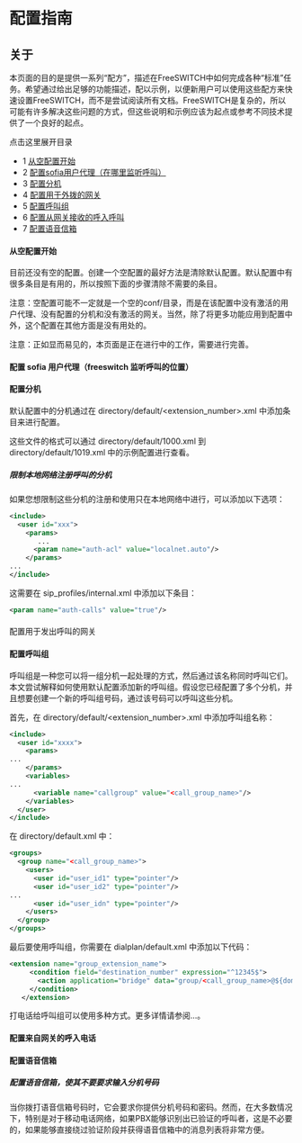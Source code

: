 # 配置指南

## 关于

本页面的目的是提供一系列“配方”，描述在FreeSWITCH中如何完成各种“标准”任务。希望通过给出足够的功能描述，配以示例，以便新用户可以使用这些配方来快速设置FreeSWITCH，而不是尝试阅读所有文档。FreeSWITCH是复杂的，所以可能有许多解决这些问题的方式，但这些说明和示例应该为起点或参考不同技术提供了一个良好的起点。

点击这里展开目录

* 1 [从空配置开始](#从空配置开始)
* 2 [配置sofia用户代理（在哪里监听呼叫）](#配置sofia用户代理（在哪里监听呼叫）)
* 3 [配置分机](#配置分机)
* 4 [配置用于外拨的网关](#配置用于外拨的网关)
* 5 [配置呼叫组](#配置呼叫组)
* 6 [配置从网关接收的呼入呼叫](#配置从网关接收的呼入呼叫)
* 7 [配置语音信箱](#配置语音信箱)

#### 从空配置开始

目前还没有空的配置。创建一个空配置的最好方法是清除默认配置。默认配置中有很多条目是有用的，所以按照下面的步骤清除不需要的条目。

注意：空配置可能不一定就是一个空的conf/目录，而是在该配置中没有激活的用户代理、没有配置的分机和没有激活的网关。当然，除了将更多功能应用到配置中外，这个配置在其他方面是没有用处的。

注意：正如显而易见的，本页面是正在进行中的工作，需要进行完善。

#### 配置 sofia 用户代理（freeswitch 监听呼叫的位置）

#### 配置分机

默认配置中的分机通过在 directory/default/&lt;extension_number>.xml 中添加条目来进行配置。

这些文件的格式可以通过 directory/default/1000.xml 到 directory/default/1019.xml 中的示例配置进行查看。

##### 限制本地网络注册呼叫的分机

如果您想限制这些分机的注册和使用只在本地网络中进行，可以添加以下选项：

```xml
<include>
  <user id="xxx">
    <params>
       ...
      <param name="auth-acl" value="localnet.auto"/>
    </params>
...
</include>
```

这需要在 sip\_profiles/internal.xml 中添加以下条目：

```xml
<param name="auth-calls" value="true"/>
```

####   
配置用于发出呼叫的网关

#### 配置呼叫组

呼叫组是一种您可以将一组分机一起处理的方式，然后通过该名称同时呼叫它们。本文尝试解释如何使用默认配置添加新的呼叫组。假设您已经配置了多个分机，并且想要创建一个新的呼叫组号码，通过该号码可以呼叫这些分机。

首先，在 directory/default/&lt;extension_number>.xml 中添加呼叫组名称：

```xml
<include>
  <user id="xxxx">
    <params>
...
    </params>
    <variables>
...
      <variable name="callgroup" value="<call_group_name>"/>
    </variables>
  </user>
</include>
```

在 directory/default.xml 中：

```xml
<groups>
  <group name="<call_group_name>">
    <users>
      <user id="user_id1" type="pointer"/>
      <user id="user_id2" type="pointer"/>
...
      <user id="user_idn" type="pointer"/>
    </users>
  </group>
</groups>
```

最后要使用呼叫组，你需要在 dialplan/default.xml 中添加以下代码：

```xml
<extension name="group_extension_name">
     <condition field="destination_number" expression="^12345$">
       <action application="bridge" data="group/<call_group_name>@${domain_name}"/>
     </condition>
   </extension>
```

打电话给呼叫组可以使用多种方式。更多详情请参阅...。

#### 配置来自网关的呼入电话

#### 配置语音信箱

##### 配置语音信箱，使其不要要求输入分机号码

当你拨打语音信箱号码时，它会要求你提供分机号码和密码。然而，在大多数情况下，特别是对于移动电话网络，如果PBX能够识别出已验证的呼叫者，这是不必要的，如果能够直接绕过验证阶段并获得语音信箱中的消息列表将非常方便。